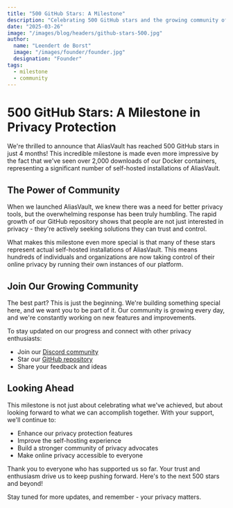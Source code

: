 ```yaml
---
title: "500 GitHub Stars: A Milestone"
description: "Celebrating 500 GitHub stars and the growing community of AliasVault"
date: "2025-03-26"
image: "/images/blog/headers/github-stars-500.jpg"
author:
  name: "Leendert de Borst"
  image: "/images/founder/founder.jpg"
  designation: "Founder"
tags:
  - milestone
  - community
---
```


# 500 GitHub Stars: A Milestone in Privacy Protection

We're thrilled to announce that AliasVault has reached 500 GitHub stars in just 4 months! This incredible milestone is made even more impressive by the fact that we've seen over 2,000 downloads of our Docker containers, representing a significant number of self-hosted installations of AliasVault.

## The Power of Community

When we launched AliasVault, we knew there was a need for better privacy tools, but the overwhelming response has been truly humbling. The rapid growth of our GitHub repository shows that people are not just interested in privacy - they're actively seeking solutions they can trust and control.

What makes this milestone even more special is that many of these stars represent actual self-hosted installations of AliasVault. This means hundreds of individuals and organizations are now taking control of their online privacy by running their own instances of our platform.

## Join Our Growing Community

The best part? This is just the beginning. We're building something special here, and we want you to be part of it. Our community is growing every day, and we're constantly working on new features and improvements.

To stay updated on our progress and connect with other privacy enthusiasts:
- Join our [Discord community](https://discord.gg/DsaXMTEtpF)
- Star our [GitHub repository](https://github.com/lanedirt/AliasVault)
- Share your feedback and ideas

## Looking Ahead

This milestone is not just about celebrating what we've achieved, but about looking forward to what we can accomplish together. With your support, we'll continue to:
- Enhance our privacy protection features
- Improve the self-hosting experience
- Build a stronger community of privacy advocates
- Make online privacy accessible to everyone

Thank you to everyone who has supported us so far. Your trust and enthusiasm drive us to keep pushing forward. Here's to the next 500 stars and beyond!

Stay tuned for more updates, and remember - your privacy matters. 